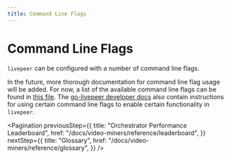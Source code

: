 ```yaml
---
title: Command Line Flags
---
```


# Command Line Flags

`livepeer` can be configured with a number of command line flags.

In the future, more thorough documentation for command line flag usage will be
added. For now, a list of the available command line flags can be found in
[this file](https://github.com/livepeer/go-livepeer/blob/master/cmd/livepeer/livepeer.go).
The
[go-livepeer developer docs](https://github.com/livepeer/go-livepeer/tree/master/doc)
also contain instructions for using certain command line flags to enable certain
functionality in `livepeer`.

<Pagination
  previousStep={{
    title: "Orchestrator Performance Leaderboard",
    href: "/docs/video-miners/reference/leaderboard",
  }}
  nextStep={{
    title: "Glossary",
    href: "/docs/video-miners/reference/glossary",
  }}
/>
